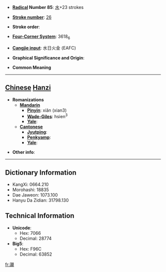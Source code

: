 * '''[[Wiktionary:Chinese radical index| Radical]] Number 85''': [[Wiktionary:Chinese radical index 水|水]]+23 strokes

* '''[[Wiktionary:Chinese total strokes index|Stroke number]]''': [[Wiktionary:Chinese total strokes index 26|26]]

* '''Stroke order''': 

* '''[[Wiktionary:Chinese four corner index|Four-Corner System]]''': 3618<sub>6</sub>

* '''[[Wiktionary:Chinese Cangjie index|Cangjie input]]''': 水日火金 (EAFC)

* '''Graphical Significance and Origin''': 

* '''Common Meaning'''

----

== [[Chinese]] [[Hanzi]] ==

* '''Romanizations'''
** '''[[Mandarin]]'''
*** '''[[Pinyin]]''': xiǎn (xian3)
*** '''[[Wade-Giles]]''': hsien<sup>3</sup>
*** '''[[Yale]]''': 
** '''[[Cantonese]]'''
*** '''[[Jyutping]]''':
*** '''[[Penkyamp]]''': 
*** '''[[Yale]]''': 

* '''Other info''': 

----

== Dictionary Information ==

* KangXi: 0664.210
* Morohashi: 18835
* Dae Jaweon: 1073.100
* Hanyu Da Zidian: 31798.130

== Technical Information ==

* '''Unicode''':
** Hex: 7066
** Decimal: 28774
* '''Big5''':
** Hex: F96C
** Decimal: 63852

[[fr:灦]]